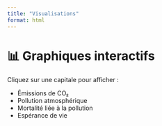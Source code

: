 ```yaml
---
title: "Visualisations"
format: html
---
```


# 📊 Graphiques interactifs

Cliquez sur une capitale pour afficher :

- Émissions de CO₂
- Pollution atmosphérique
- Mortalité liée à la pollution
- Espérance de vie